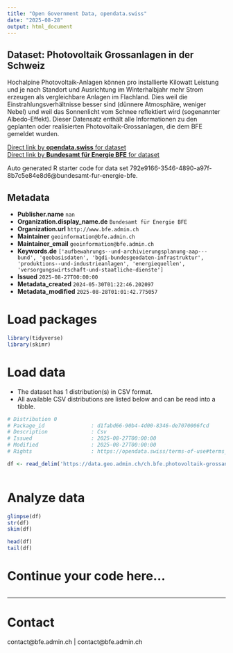 ```yaml
---
title: "Open Government Data, opendata.swiss"
date: "2025-08-28"
output: html_document
---
```


## Dataset: Photovoltaik Grossanlagen in der Schweiz

Hochalpine Photovoltaik-Anlagen können pro installierte Kilowatt Leistung und je nach Standort und Ausrichtung im Winterhalbjahr mehr Strom erzeugen als vergleichbare Anlagen im Flachland. Dies weil die Einstrahlungsverhältnisse besser sind (dünnere Atmosphäre, weniger Nebel) und weil das Sonnenlicht vom Schnee reflektiert wird (sogenannter Albedo-Effekt). Dieser Datensatz enthält alle Informationen zu den geplanten oder realisierten Photovoltaik-Grossanlagen, die dem BFE gemeldet wurden.

[Direct link by **opendata.swiss** for dataset](https://opendata.swiss/de/dataset/photovoltaik-grossanlagen-in-der-schweiz)<br>
[Direct link by **Bundesamt für Energie BFE** for dataset](https://www.bfe.admin.ch/bfe/de/home/versorgung/erneuerbare-energien/solarenergie/photovoltaik-grossanlagen.html)

Auto generated R starter code for data set 792e9166-3546-4890-a97f-8b7c5e84e8d6@bundesamt-fur-energie-bfe.

## Metadata

- **Publisher.name** `nan`
- **Organization.display_name.de** `Bundesamt für Energie BFE`
- **Organization.url** `http://www.bfe.admin.ch`
- **Maintainer** `geoinformation@bfe.admin.ch`
- **Maintainer_email** `geoinformation@bfe.admin.ch`
- **Keywords.de** `['aufbewahrungs--und-archivierungsplanung-aap---bund', 'geobasisdaten', 'bgdi-bundesgeodaten-infrastruktur', 'produktions--und-industrieanlagen', 'energiequellen', 'versorgungswirtschaft-und-staatliche-dienste']`
- **Issued** `2025-08-27T00:00:00`
- **Metadata_created** `2024-05-30T01:22:46.202097`
- **Metadata_modified** `2025-08-28T01:01:42.775057`


# Load packages

```r

library(tidyverse)
library(skimr)

```

# Load data

-   The dataset has 1 distribution(s) in CSV format.
-   All available CSV distributions are listed below and can be read into a tibble.

```r

# Distribution 0
# Package_id               : d1fabd66-90b4-4d00-8346-de7070006fcd
# Description              : Csv
# Issued                   : 2025-08-27T00:00:00
# Modified                 : 2025-08-27T00:00:00
# Rights                   : https://opendata.swiss/terms-of-use#terms_by

df <- read_delim('https://data.geo.admin.ch/ch.bfe.photovoltaik-grossanlagen/csv/2056/ch.bfe.photovoltaik-grossanlagen.zip')



```

# Analyze data

```r

glimpse(df)
str(df)
skim(df)

head(df)
tail(df)

```

# Continue your code here...

```r

```

------------------------------------------------------------------------

# Contact

contact@bfe.admin.ch | contact@bfe.admin.ch

